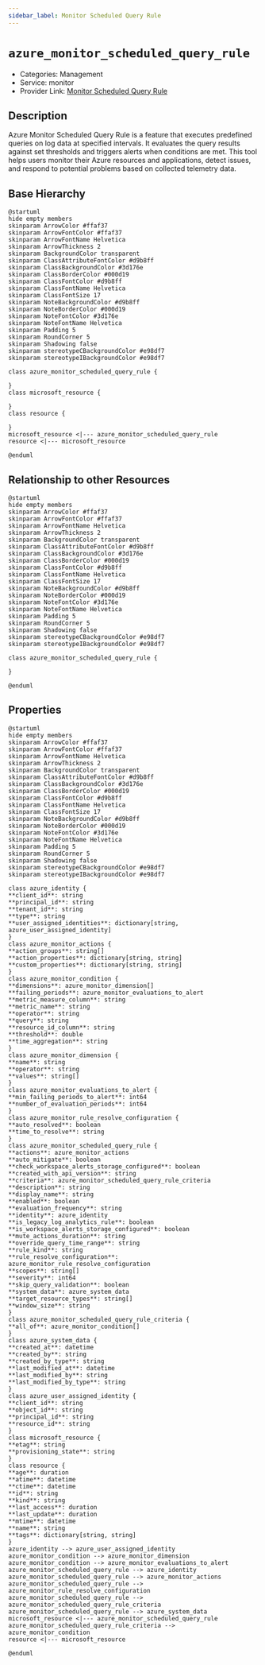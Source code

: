 ```yaml
---
sidebar_label: Monitor Scheduled Query Rule
---
```


# `azure_monitor_scheduled_query_rule`

- Categories: Management
- Service: monitor
- Provider Link: [Monitor Scheduled Query Rule](https://learn.microsoft.com/en-us/azure/azure-monitor/alerts/alerts-scheduled-query)

## Description

Azure Monitor Scheduled Query Rule is a feature that executes predefined queries on log data at specified intervals. It evaluates the query results against set thresholds and triggers alerts when conditions are met. This tool helps users monitor their Azure resources and applications, detect issues, and respond to potential problems based on collected telemetry data.

## Base Hierarchy

<ZoomPanPinch>

```kroki imgType="plantuml" imgAlt="Hierarchy of Monitor Scheduled Query Rule"
@startuml
hide empty members
skinparam ArrowColor #ffaf37
skinparam ArrowFontColor #ffaf37
skinparam ArrowFontName Helvetica
skinparam ArrowThickness 2
skinparam BackgroundColor transparent
skinparam ClassAttributeFontColor #d9b8ff
skinparam ClassBackgroundColor #3d176e
skinparam ClassBorderColor #000d19
skinparam ClassFontColor #d9b8ff
skinparam ClassFontName Helvetica
skinparam ClassFontSize 17
skinparam NoteBackgroundColor #d9b8ff
skinparam NoteBorderColor #000d19
skinparam NoteFontColor #3d176e
skinparam NoteFontName Helvetica
skinparam Padding 5
skinparam RoundCorner 5
skinparam Shadowing false
skinparam stereotypeCBackgroundColor #e98df7
skinparam stereotypeIBackgroundColor #e98df7

class azure_monitor_scheduled_query_rule {

}
class microsoft_resource {

}
class resource {

}
microsoft_resource <|--- azure_monitor_scheduled_query_rule
resource <|--- microsoft_resource

@enduml
```

</ZoomPanPinch>

## Relationship to other Resources

<ZoomPanPinch>

```kroki imgType="plantuml" imgAlt="Diagram of Monitor Scheduled Query Rule resource relationships"
@startuml
hide empty members
skinparam ArrowColor #ffaf37
skinparam ArrowFontColor #ffaf37
skinparam ArrowFontName Helvetica
skinparam ArrowThickness 2
skinparam BackgroundColor transparent
skinparam ClassAttributeFontColor #d9b8ff
skinparam ClassBackgroundColor #3d176e
skinparam ClassBorderColor #000d19
skinparam ClassFontColor #d9b8ff
skinparam ClassFontName Helvetica
skinparam ClassFontSize 17
skinparam NoteBackgroundColor #d9b8ff
skinparam NoteBorderColor #000d19
skinparam NoteFontColor #3d176e
skinparam NoteFontName Helvetica
skinparam Padding 5
skinparam RoundCorner 5
skinparam Shadowing false
skinparam stereotypeCBackgroundColor #e98df7
skinparam stereotypeIBackgroundColor #e98df7

class azure_monitor_scheduled_query_rule {

}

@enduml
```

</ZoomPanPinch>

## Properties

<ZoomPanPinch>

```kroki imgType="plantuml" imgAlt="Diagram of Monitor Scheduled Query Rule data model"
@startuml
hide empty members
skinparam ArrowColor #ffaf37
skinparam ArrowFontColor #ffaf37
skinparam ArrowFontName Helvetica
skinparam ArrowThickness 2
skinparam BackgroundColor transparent
skinparam ClassAttributeFontColor #d9b8ff
skinparam ClassBackgroundColor #3d176e
skinparam ClassBorderColor #000d19
skinparam ClassFontColor #d9b8ff
skinparam ClassFontName Helvetica
skinparam ClassFontSize 17
skinparam NoteBackgroundColor #d9b8ff
skinparam NoteBorderColor #000d19
skinparam NoteFontColor #3d176e
skinparam NoteFontName Helvetica
skinparam Padding 5
skinparam RoundCorner 5
skinparam Shadowing false
skinparam stereotypeCBackgroundColor #e98df7
skinparam stereotypeIBackgroundColor #e98df7

class azure_identity {
**client_id**: string
**principal_id**: string
**tenant_id**: string
**type**: string
**user_assigned_identities**: dictionary[string, azure_user_assigned_identity]
}
class azure_monitor_actions {
**action_groups**: string[]
**action_properties**: dictionary[string, string]
**custom_properties**: dictionary[string, string]
}
class azure_monitor_condition {
**dimensions**: azure_monitor_dimension[]
**failing_periods**: azure_monitor_evaluations_to_alert
**metric_measure_column**: string
**metric_name**: string
**operator**: string
**query**: string
**resource_id_column**: string
**threshold**: double
**time_aggregation**: string
}
class azure_monitor_dimension {
**name**: string
**operator**: string
**values**: string[]
}
class azure_monitor_evaluations_to_alert {
**min_failing_periods_to_alert**: int64
**number_of_evaluation_periods**: int64
}
class azure_monitor_rule_resolve_configuration {
**auto_resolved**: boolean
**time_to_resolve**: string
}
class azure_monitor_scheduled_query_rule {
**actions**: azure_monitor_actions
**auto_mitigate**: boolean
**check_workspace_alerts_storage_configured**: boolean
**created_with_api_version**: string
**criteria**: azure_monitor_scheduled_query_rule_criteria
**description**: string
**display_name**: string
**enabled**: boolean
**evaluation_frequency**: string
**identity**: azure_identity
**is_legacy_log_analytics_rule**: boolean
**is_workspace_alerts_storage_configured**: boolean
**mute_actions_duration**: string
**override_query_time_range**: string
**rule_kind**: string
**rule_resolve_configuration**: azure_monitor_rule_resolve_configuration
**scopes**: string[]
**severity**: int64
**skip_query_validation**: boolean
**system_data**: azure_system_data
**target_resource_types**: string[]
**window_size**: string
}
class azure_monitor_scheduled_query_rule_criteria {
**all_of**: azure_monitor_condition[]
}
class azure_system_data {
**created_at**: datetime
**created_by**: string
**created_by_type**: string
**last_modified_at**: datetime
**last_modified_by**: string
**last_modified_by_type**: string
}
class azure_user_assigned_identity {
**client_id**: string
**object_id**: string
**principal_id**: string
**resource_id**: string
}
class microsoft_resource {
**etag**: string
**provisioning_state**: string
}
class resource {
**age**: duration
**atime**: datetime
**ctime**: datetime
**id**: string
**kind**: string
**last_access**: duration
**last_update**: duration
**mtime**: datetime
**name**: string
**tags**: dictionary[string, string]
}
azure_identity --> azure_user_assigned_identity
azure_monitor_condition --> azure_monitor_dimension
azure_monitor_condition --> azure_monitor_evaluations_to_alert
azure_monitor_scheduled_query_rule --> azure_identity
azure_monitor_scheduled_query_rule --> azure_monitor_actions
azure_monitor_scheduled_query_rule --> azure_monitor_rule_resolve_configuration
azure_monitor_scheduled_query_rule --> azure_monitor_scheduled_query_rule_criteria
azure_monitor_scheduled_query_rule --> azure_system_data
microsoft_resource <|--- azure_monitor_scheduled_query_rule
azure_monitor_scheduled_query_rule_criteria --> azure_monitor_condition
resource <|--- microsoft_resource

@enduml
```

</ZoomPanPinch>
